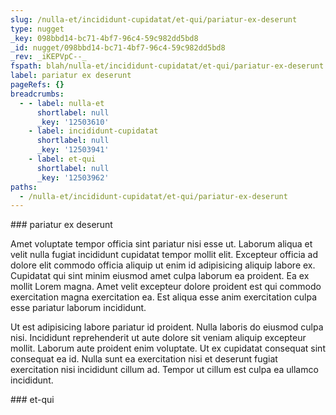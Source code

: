 ```yaml
---
slug: /nulla-et/incididunt-cupidatat/et-qui/pariatur-ex-deserunt
type: nugget
_key: 098bbd14-bc71-4bf7-96c4-59c982dd5bd8
_id: nugget/098bbd14-bc71-4bf7-96c4-59c982dd5bd8
_rev: _iKEPVpC--_
fspath: blah/nulla-et/incididunt-cupidatat/et-qui/pariatur-ex-deserunt.md
label: pariatur ex deserunt
pageRefs: {}
breadcrumbs:
  - - label: nulla-et
      shortlabel: null
      _key: '12503610'
    - label: incididunt-cupidatat
      shortlabel: null
      _key: '12503941'
    - label: et-qui
      shortlabel: null
      _key: '12503962'
paths:
  - /nulla-et/incididunt-cupidatat/et-qui/pariatur-ex-deserunt
---
```


<NuggetArea>
<Nugget slug="/nulla-et/incididunt-cupidatat/et-qui/pariatur-ex-deserunt" type="nugget" _key="098bbd14-bc71-4bf7-96c4-59c982dd5bd8" _id="nugget/098bbd14-bc71-4bf7-96c4-59c982dd5bd8" _rev="_iKEPVpC--_" fspath="blah/nulla-et/incididunt-cupidatat/et-qui/pariatur-ex-deserunt.md" label="pariatur ex deserunt" paths="/nulla-et/incididunt-cupidatat/et-qui/pariatur-ex-deserunt">
<NuggetBody>
### pariatur ex deserunt

Amet voluptate tempor officia sint pariatur nisi esse ut. Laborum aliqua et velit nulla fugiat incididunt cupidatat tempor mollit elit. Excepteur officia ad dolore elit commodo officia aliquip ut enim id adipisicing aliquip labore ex. Cupidatat qui sint minim eiusmod amet culpa laborum ea proident. Ea ex mollit Lorem magna. Amet velit excepteur dolore proident est qui commodo exercitation magna exercitation ea. Est aliqua esse anim exercitation culpa esse pariatur laborum incididunt.

Ut est adipisicing labore pariatur id proident. Nulla laboris do eiusmod culpa nisi. Incididunt reprehenderit ut aute dolore sit veniam aliquip excepteur mollit. Laborum aute proident enim voluptate. Ut ex cupidatat consequat sint consequat ea id. Nulla sunt ea exercitation nisi et deserunt fugiat exercitation nisi incididunt cillum ad. Tempor ut cillum est culpa ea ullamco incididunt.

</NuggetBody>
<Breadcrumbs>
<Crumbs>
<Crumb _key="12503610" label="nulla-et" /><Crumb _key="12503941" label="incididunt-cupidatat" /><Crumb _key="12503962" label="et-qui" />
</Crumbs>
</Breadcrumbs>
</Nugget>

<NuggetsInbound>
</NuggetsInbound>
<NuggetsOutbound>
</NuggetsOutbound>
</NuggetArea>
<PassagesInbound>
<Passage direction="inbound" type="passage" _key="12503962" _id="passage/12503962" _rev="_iKEPVp----" label="et-qui" passage="et-qui" fspath="blah/nulla-et/incididunt-cupidatat/et-qui" paths="/nulla-et/incididunt-cupidatat/et-qui" slug="/nulla-et/incididunt-cupidatat/et-qui">
<NuggetBody>
### et-qui

</NuggetBody>
<Breadcrumbs>
<Crumbs>
<Crumb _key="12503610" label="nulla-et" /><Crumb _key="12503941" label="incididunt-cupidatat" />
</Crumbs>
</Breadcrumbs>
</Passage>

</PassagesInbound>
<PassagesOutbound>
</PassagesOutbound>